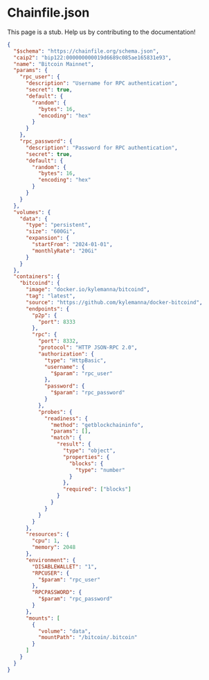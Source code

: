 # Chainfile.json


<Callout type="warning">This page is a stub. Help us by contributing to the documentation!</Callout>

```json filename="mainnet.json" copy
{
  "$schema": "https://chainfile.org/schema.json",
  "caip2": "bip122:000000000019d6689c085ae165831e93",
  "name": "Bitcoin Mainnet",
  "params": {
    "rpc_user": {
      "description": "Username for RPC authentication",
      "secret": true,
      "default": {
        "random": {
          "bytes": 16,
          "encoding": "hex"
        }
      }
    },
    "rpc_password": {
      "description": "Password for RPC authentication",
      "secret": true,
      "default": {
        "random": {
          "bytes": 16,
          "encoding": "hex"
        }
      }
    }
  },
  "volumes": {
    "data": {
      "type": "persistent",
      "size": "600Gi",
      "expansion": {
        "startFrom": "2024-01-01",
        "monthlyRate": "20Gi"
      }
    }
  },
  "containers": {
    "bitcoind": {
      "image": "docker.io/kylemanna/bitcoind",
      "tag": "latest",
      "source": "https://github.com/kylemanna/docker-bitcoind",
      "endpoints": {
        "p2p": {
          "port": 8333
        },
        "rpc": {
          "port": 8332,
          "protocol": "HTTP JSON-RPC 2.0",
          "authorization": {
            "type": "HttpBasic",
            "username": {
              "$param": "rpc_user"
            },
            "password": {
              "$param": "rpc_password"
            }
          },
          "probes": {
            "readiness": {
              "method": "getblockchaininfo",
              "params": [],
              "match": {
                "result": {
                  "type": "object",
                  "properties": {
                    "blocks": {
                      "type": "number"
                    }
                  },
                  "required": ["blocks"]
                }
              }
            }
          }
        }
      },
      "resources": {
        "cpu": 1,
        "memory": 2048
      },
      "environment": {
        "DISABLEWALLET": "1",
        "RPCUSER": {
          "$param": "rpc_user"
        },
        "RPCPASSWORD": {
          "$param": "rpc_password"
        }
      },
      "mounts": [
        {
          "volume": "data",
          "mountPath": "/bitcoin/.bitcoin"
        }
      ]
    }
  }
}
```
